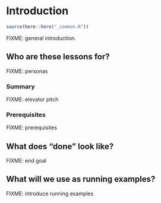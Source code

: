 # Introduction {#py-intro}

```r
source(here::here("_common.R"))
```

FIXME: general introduction.

## Who are these lessons for? {#py-intro-personas}

FIXME: personas

### Summary

FIXME: elevator pitch

### Prerequisites

FIXME: prerequisites

## What does "done" look like? {#py-intro-goals}

FIXME: end goal

## What will we use as running examples? {#py-intro-example}

FIXME: introduce running examples


